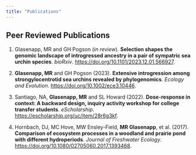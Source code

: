 ```yaml
---
title: "Publications"
---
```


## Peer Reviewed Publications

1.  Glasenapp, MR and GH Pogson (*in review*). **Selection shapes the genomic landscape of introgressed ancestry in a pair of sympatric sea urchin species**. *bioRxiv*. <https://doi.org/10.1101/2023.12.01.566927>.

2.  **Glasenapp, MR** and GH Pogson (2023). **Extensive introgression among strongylocentrotid sea urchins revealed by phylogenomics**. *Ecology and Evolution*. <https://doi.org/10.1002/ece3.10446>.

3.  Santiago, NA, **Glasenapp, MR** and SL Howard (2022). **Dose-response in context: A backward design, inquiry activity workshop for college transfer students**. *eScholarship*. <https://escholarship.org/uc/item/28r6g3kf>.

4.  Hornbach, DJ, MC Hove, MW Ensley-Field, **MR Glasenapp**, et al. (2017). **Comparison of ecosystem processes in a woodland and prairie pond with different hydroperiods**. *Journal of Freshwater Ecology*. <https://doi.org/10.1080/02705060.2017.1393468>.
